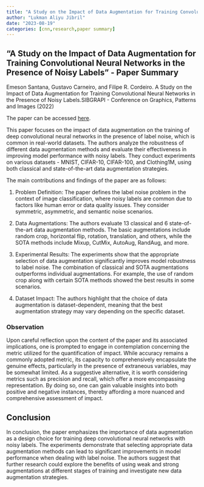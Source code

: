 ```yaml
---
title: "A Study on the Impact of Data Augmentation for Training Convolutional Neural Networks in the Presence of Noisy Labels - Paper Summary"
author: "Lukman Aliyu Jibril"
date: "2023-08-19"
categories: [cnn,research,paper summary]
---
```


## "A Study on the Impact of Data Augmentation for Training Convolutional Neural Networks in the Presence of Noisy Labels" - Paper Summary

Emeson Santana, Gustavo Carneiro, and Filipe R. Cordeiro. A Study on the Impact of Data Augmentation for Training Convolutional Neural Networks in the Presence of Noisy Labels.SIBGRAPI - Conference on Graphics, Patterns and Images (2022)

The paper can be accessed [here](https://arxiv.org/pdf/2208.11176).

This paper focuses on the impact of data augmentation on the training of deep convolutional neural networks in the presence of label noise, which is common in real-world datasets. The authors analyze the robustness of different data augmentation methods and evaluate their effectiveness in improving model performance with noisy labels. They conduct experiments on various datasets - MNIST, CIFAR-10, CIFAR-100, and Clothing1M, using both classical and state-of-the-art data augmentation strategies.

The main contributions and findings of the paper are as follows:

1.  Problem Definition: The paper defines the label noise problem in the context of image classification, where noisy labels are common due to factors like human error or data quality issues. They consider symmetric, asymmetric, and semantic noise scenarios.

2.  Data Augmentations: The authors evaluate 13 classical and 6 state-of-the-art data augmentation methods. The basic augmentations include random crop, horizontal flip, rotation, translation, and others, while the SOTA methods include Mixup, CutMix, AutoAug, RandAug, and more.

3.  Experimental Results: The experiments show that the appropriate selection of data augmentation significantly improves model robustness to label noise. The combination of classical and SOTA augmentations outperforms individual augmentations. For example, the use of random crop along with certain SOTA methods showed the best results in some scenarios.

4.  Dataset Impact: The authors highlight that the choice of data augmentation is dataset-dependent, meaning that the best augmentation strategy may vary depending on the specific dataset.

### Observation

Upon careful reflection upon the content of the paper and its associated implications, one is prompted to engage in contemplation concerning the metric utilized for the quantification of impact. While accuracy remains a commonly adopted metric, its capacity to comprehensively encapsulate the genuine effects, particularly in the presence of extraneous variables, may be somewhat limited. As a suggestive alternative, it is worth considering metrics such as precision and recall, which offer a more encompassing representation. By doing so, one can gain valuable insights into both positive and negative instances, thereby affording a more nuanced and comprehensive assessment of impact.

## Conclusion

In conclusion, the paper emphasizes the importance of data augmentation as a design choice for training deep convolutional neural networks with noisy labels. The experiments demonstrate that selecting appropriate data augmentation methods can lead to significant improvements in model performance when dealing with label noise. The authors suggest that further research could explore the benefits of using weak and strong augmentations at different stages of training and investigate new data augmentation strategies.
